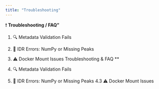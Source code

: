 ```yaml
---
title: "Troubleshooting"
---
```

❗ **Troubleshooting / FAQ"**

1.  🔍 Metadata Validation Fails

2.  🛑 IDR Errors: NumPy or Missing Peaks

3.  ⚠️ Docker Mount Issues Troubleshooting & FAQ \*\*

4.  🔍 Metadata Validation Fails

5.  🛑 IDR Errors: NumPy or Missing Peaks 4.3 ⚠️ Docker Mount Issues

